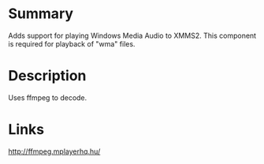 {{ComponentHeader}}

=Summary=
Adds support for playing Windows Media Audio to XMMS2. This component is required for playback of "wma" files.

=Description=
Uses ffmpeg to decode.

=Links=
http://ffmpeg.mplayerhq.hu/